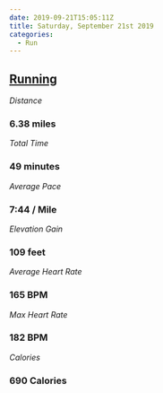 ```yaml
---
date: 2019-09-21T15:05:11Z
title: Saturday, September 21st 2019
categories:
  - Run
---
```

## [Running](https://www.strava.com/activities/2728228929)

_Distance_

### 6.38 miles

_Total Time_

### 49 minutes

_Average Pace_

### 7:44 / Mile

_Elevation Gain_

### 109 feet

_Average Heart Rate_

### 165 BPM

_Max Heart Rate_

### 182 BPM

_Calories_

### 690 Calories